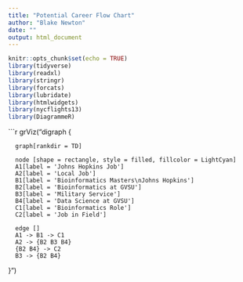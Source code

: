 ---
title: "Potential Career Flow Chart"
author: "Blake Newton"
date: ""
output: html_document
---

```{r setup, include=FALSE}
knitr::opts_chunk$set(echo = TRUE)
library(tidyverse)
library(readxl)
library(stringr)
library(forcats)
library(lubridate)
library(htmlwidgets)
library(nycflights13)
library(DiagrammeR)
```


```{r, echo=FALSE}

grViz("digraph {
      
      graph[rankdir = TD]
      
      node [shape = rectangle, style = filled, fillcolor = LightCyan]
      A1[label = 'Johns Hopkins Job']
      A2[label = 'Local Job']
      B1[label = 'Bioinformatics Masters\nJohns Hopkins']
      B2[label = 'Bioinformatics at GVSU']
      B3[label = 'Military Service']
      B4[label = 'Data Science at GVSU']
      C1[label = 'Bioinformatics Role']
      C2[label = 'Job in Field']
      
      edge []
      A1 -> B1 -> C1
      A2 -> {B2 B3 B4}
      {B2 B4} -> C2
      B3 -> {B2 B4}
}")

